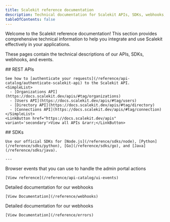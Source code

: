 ```yaml
---
title: Scalekit reference documentation
description: Technical documentation for Scalekit APIs, SDKs, webhooks, and events
tableOfContents: false
---
```


Welcome to the Scalekit reference documentation! This section provides comprehensive technical information to help you integrate and use Scalekit effectively in your applications.

These pages contain the technical descriptions of our APIs, SDKs, webhooks, and events.

<CardGrid>

  <div>
    ## REST APIs

    See how to [authenticate your requests](/reference/api-catalog/authenticate-scalekit-api) to the Scalekit API.
    <SimpleList>
      - [Organizations API](https://docs.scalekit.dev/apis/#tag/organizations)
      - [Users API](https://docs.scalekit.dev/apis/#tag/users)
      - [Directory API](https://docs.scalekit.dev/apis/#tag/directory)
      - [Connections API](https://docs.scalekit.dev/apis/#tag/connection)
    </SimpleList>
    <LinkButton href="https://docs.scalekit.dev/apis" variant='secondary'>View all APIs &rarr;</LinkButton>
  </div>

  <div>
    ## SDKs

    Use our official SDKs for [Node.js](/reference/sdks/node), [Python](/reference/sdks/python), [Go](/reference/sdks/go), and [Java](/reference/sdks/java).

    ---

<Card title="UI events" icon="seti:html">
    Browser events that you can use to handle the admin portal actions

    [View reference](/reference/api-catalog/ui-events)
  </Card>
</div>

<Card title="Webhooks" icon="seti:puppet">
    Detailed documentation for our webhooks

    [View Documentation](/reference/webhooks)
  </Card>

<Card title="Errors" icon="jira">
    Detailed documentation for our webhooks

    [View Documentation](/reference/errors)
  </Card>


</CardGrid>

<Footer />
